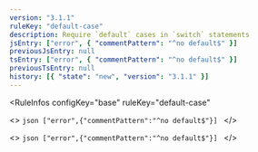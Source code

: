 ```yaml
---
version: "3.1.1"
ruleKey: "default-case"
description: Require `default` cases in `switch` statements
jsEntry: ["error", { "commentPattern": "^no default$" }]
previousJsEntry: null
tsEntry: ["error", { "commentPattern": "^no default$" }]
previousTsEntry: null
history: [{ "state": "new", "version": "3.1.1" }]
---
```


<RuleInfos 
  configKey="base" 
  ruleKey="default-case" 
>
  <>
    ```json
    ["error",{"commentPattern":"^no default$"}]
    ```
  </>

  <>
    ```json
    ["error",{"commentPattern":"^no default$"}]
    ```
  </>
</RuleInfos>
